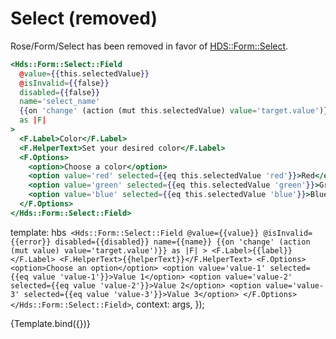 
<Meta title="Rose/Form/Select (removed)" component="Form/Select" />

# Select (removed)

Rose/Form/Select has been removed in favor of
[HDS::Form::Select](https://design-system-components-hashicorp.vercel.app/components/form/select).

```handlebars
<Hds::Form::Select::Field
  @value={{this.selectedValue}}
  @isInvalid={{false}}
  disabled={{false}}
  name='select_name'
  {{on 'change' (action (mut this.selectedValue) value='target.value')}}
  as |F|
>
  <F.Label>Color</F.Label>
  <F.HelperText>Set your desired color</F.Label>
  <F.Options>
    <option>Choose a color</option>
    <option value='red' selected={{eq this.selectedValue 'red'}}>Red</option>
    <option value='green' selected={{eq this.selectedValue 'green'}}>Green</option>
    <option value='blue' selected={{eq this.selectedValue 'blue'}}>Blue</option>
  </F.Options>
</Hds::Form::Select::Field>
```

  template: hbs`
      <Hds::Form::Select::Field
        @value={{value}}
        @isInvalid={{error}}
        disabled={{disabled}}
        name={{name}}
        {{on 'change' (action (mut value) value='target.value')}}
        as |F|
      >
        <F.Label>{{label}}</F.Label>
        <F.HelperText>{{helperText}}</F.HelperText>
        <F.Options>
          <option>Choose an option</option>
          <option value='value-1' selected={{eq value 'value-1'}}>Value 1</option>
          <option value='value-2' selected={{eq value 'value-2'}}>Value 2</option>
          <option value='value-3' selected={{eq value 'value-3'}}>Value 3</option>
        </F.Options>
      </Hds::Form::Select::Field>`,
  context: args,
});

<Preview>
  <Story
    name="Basic"
    height="10rem"
    args={{
      name: 'select_name',
      label: 'Label',
      helperText: 'Helper text',
      disabled: false,
      error: false,
    }}
    argTypes={{
      value: { control: 'select', options: ['value-1', 'value-2', 'value-3'] },
      onChange: { action: 'changed' },
    }}
  >
    {Template.bind({})}
  </Story>
</Preview>
